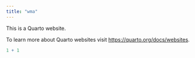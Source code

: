 ```yaml
---
title: "wma"
---
```


This is a Quarto website.

To learn more about Quarto websites visit <https://quarto.org/docs/websites>.

```r
1 + 1
```
